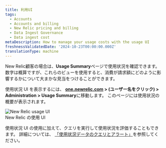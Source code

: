 ```yaml
---
title: 利用UI
tags:
  - Accounts
  - Accounts and billing
  - New Relic pricing and billing
  - Data Ingest Governance
  - Data ingest cost
metaDescription: How to manage your usage costs with the usage UI
freshnessValidatedDate: '2024-10-23T00:00:00.000Z'
translationType: machine
---
```


New Relic顧客の場合は、**Usage Summary**ページで使用状況を確認できます。 数字は概算ですが、これらのビューを使用すると、消費が請求額にどのように影響するかについて大まかな見当をつけることができます。

使用状況 UI を表示するには、 **[one.newrelic.com](https://one.newrelic.com) &gt; (ユーザー名をクリック) &gt; Administration &gt; Usage Summary**に移動します。 このページには使用状況の概要が表示されます。

<img title="New Relic usage UI" alt="New Relic usage UI" src="/images/accounts_screenshot-full_usage-ui.webp" />

<figcaption>
  New Relic の使用 UI
</figcaption>

使用状況 UI の使用に加えて、クエリを実行して使用状況を評価することもできます。 詳細については、 [「使用状況データのクエリとアラート」](/docs/accounts/accounts-billing/new-relic-one-pricing-billing/usage-queries-alerts/)を参照してください。